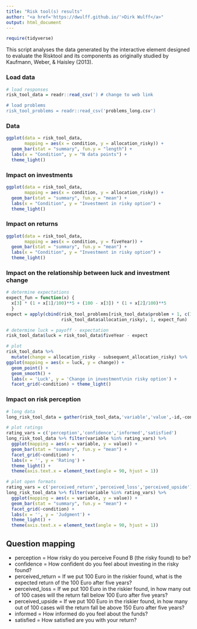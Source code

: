 ```yaml
---
title: "Risk tool(s) results"
author: "<a href='https://dwulff.github.io/'>Dirk Wulff</a>"
output: html_document
---
```


```r
require(tidyverse)
```

This script analyses the data generated by the interactive element designed to evaluate the Risktool and its components as originally studied by Kaufmann, Weber, & Haisley (2013).

### Load data

```r
# load responses
risk_tool_data = readr::read_csv(') # change to web link

# load problems
risk_tool_problems = readr::read_csv('problems_long.csv')
```

### Data

```r
ggplot(data = risk_tool_data,
       mapping = aes(x = condition, y = allocation_risky)) + 
  geom_bar(stat = "summary", fun.y = "length") +
  labs(x = "Condition", y = "N data points") + 
  theme_light()
```


### Impact on investments

```r
ggplot(data = risk_tool_data,
       mapping = aes(x = condition, y = allocation_risky)) + 
  geom_bar(stat = "summary", fun.y = "mean") +
  labs(x = "Condition", y = "Investment in risky option") + 
  theme_light()
```

### Impact on returns

```r
ggplot(data = risk_tool_data,
       mapping = aes(x = condition, y = fiveYear)) + 
  geom_bar(stat = "summary", fun.y = "mean") +
  labs(x = "Condition", y = "Investment in risky option") + 
  theme_light()
```

### Impact on the relationship between luck and investment change

```r
# determine expectations
expect_fun = function(x) {
  x[3] * (1 + x[1]/100)**5 + (100 - x[3]) * (1 + x[2]/100)**5
  }
expect = apply(cbind(risk_tool_problems[risk_tool_data$problem + 1, c(1,3)], 
                     risk_tool_data$allocation_risky), 1, expect_fun)

# determine luck = payoff - expectation
risk_tool_data$luck = risk_tool_data$fiveYear - expect

# plot
risk_tool_data %>%
  mutate(change = allocation_risky - subsequent_allocation_risky) %>%
ggplot(mapping = aes(x = luck, y = change)) + 
  geom_point() +
  geom_smooth() +
  labs(x = 'Luck', y = 'Change in investment\nin risky option') +
  facet_grid(~condition) + theme_light()
```

### Impact on risk perception
```r
# long data
long_risk_tool_data = gather(risk_tool_data,'variable','value',-id,-condition,-problem)

# plot ratings
rating_vars = c('perception','confidence','informed','satisfied')
long_risk_tool_data %>% filter(variable %in% rating_vars) %>%
  ggplot(mapping = aes(x = variable, y = value)) + 
  geom_bar(stat = "summary", fun.y = "mean") +
  facet_grid(~condition) + 
  labs(x = '', y = 'Rating') +
  theme_light() + 
  theme(axis.text.x = element_text(angle = 90, hjust = 1))

# plot open formats
rating_vars = c('perceived_return','perceived_loss','perceived_upside')
long_risk_tool_data %>% filter(variable %in% rating_vars) %>%
  ggplot(mapping = aes(x = variable, y = value)) + 
  geom_bar(stat = "summary", fun.y = "mean") + 
  facet_grid(~condition) + 
  labs(x = '', y = 'Judgment') +
  theme_light() + 
  theme(axis.text.x = element_text(angle = 90, hjust = 1))

```


## Question mapping

- perception = How risky do you perceive Found B (the risky found) to be?
- confidence = How confident do you feel about investing in the risky found?
- perceived_return = If we put 100 Euro in the riskier found, what is the expected return of the 100 Euro after five years? 
- perceived_loss = If we put 100 Euro in the riskier found, in how many out of 100 cases will the return fall below 100 Euro after five years?
- perceived_upside = If we put 100 Euro in the riskier found, in how many out of 100 cases will the return fall be above 150 Euro after five years?
- informed = How informed do you feel about the funds?
- satisfied = How satisfied are you with your return?
